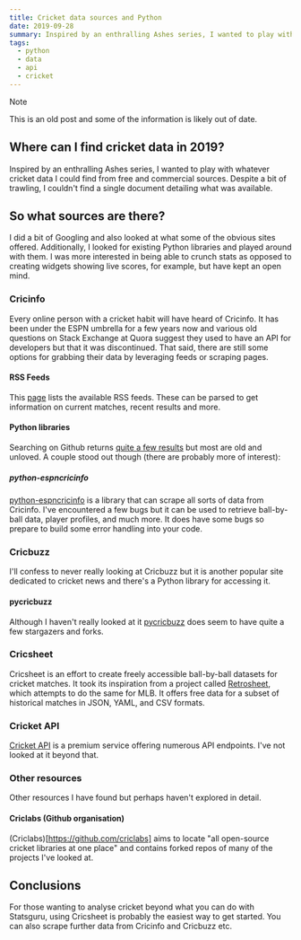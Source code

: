 ```yaml
---
title: Cricket data sources and Python
date: 2019-09-28
summary: Inspired by an enthralling Ashes series, I wanted to play with whatever cricket data I could find from free and commercial sources. Despite a bit of trawling, I couldn't find a single document detailing what was available.
tags:
  - python
  - data
  - api
  - cricket
---
```


> [!NOTE]
> This is an old post and some of the information is likely out of date.

## Where can I find cricket data in 2019?

Inspired by an enthralling Ashes series, I wanted to play with whatever cricket data I could find from free and commercial sources. Despite a bit of trawling, I couldn't find a single document detailing what was available.

## So what sources are there?

I did a bit of Googling and also looked at what some of the obvious sites offered. Additionally, I looked for existing Python libraries and played around with them. I was more interested in being able to crunch stats as opposed to creating widgets showing live scores, for example, but have kept an open mind.

### Cricinfo

Every online person with a cricket habit will have heard of Cricinfo. It has been under the ESPN umbrella for a few years now and various old questions on Stack Exchange at Quora suggest they used to have an API for developers but that it was discontinued. That said, there are still some options for grabbing their data by leveraging feeds or scraping pages.

#### RSS Feeds

This [page](http://www.espncricinfo.com/ci/content/rss/feeds_rss_cricket.html) lists the available RSS feeds. These can be parsed to get information on current matches, recent results and more.

#### Python libraries

Searching on Github returns [quite a few results](https://github.com/search?l=Python&q=cricinfo&type=Repositories) but most are old and unloved. A couple stood out though (there are probably more of interest):

##### python-espncricinfo

[python-espncricinfo](https://github.com/outside-edge/python-espncricinfo)
is a library that can scrape all sorts of data from Cricinfo. I've encountered a few bugs but it can be used to retrieve ball-by-ball data, player profiles, and much more. It does have some bugs so prepare to build some error handling into your code.

### Cricbuzz

I'll confess to never really looking at Cricbuzz but it is another popular site dedicated to cricket news and there's a Python library for accessing it.

#### pycricbuzz

Although I haven't really looked at it [pycricbuzz](https://github.com/codophobia/pycricbuzz)
does seem to have quite a few stargazers and forks.

### Cricsheet

Cricsheet is an effort to create freely accessible ball-by-ball datasets for cricket matches. It took its inspiration from a project called [Retrosheet](https://www.retrosheet.org/), which attempts to do the same for MLB. It offers free data for a subset of historical matches in JSON, YAML, and CSV formats.

### Cricket API

[Cricket API](https://www.cricketapi.com/) is a premium service offering numerous API endpoints. I've not looked at it beyond that.

### Other resources

Other resources I have found but perhaps haven't explored in detail.

#### Criclabs (Github organisation)

(Criclabs)[https://github.com/criclabs] aims to locate "all open-source cricket libraries at one place" and contains forked repos of many of the projects I've looked at.

## Conclusions

For those wanting to analyse cricket beyond what you can do with Statsguru, using Cricsheet is probably the easiest way to get started. You can also scrape further data from Cricinfo and Cricbuzz etc.
